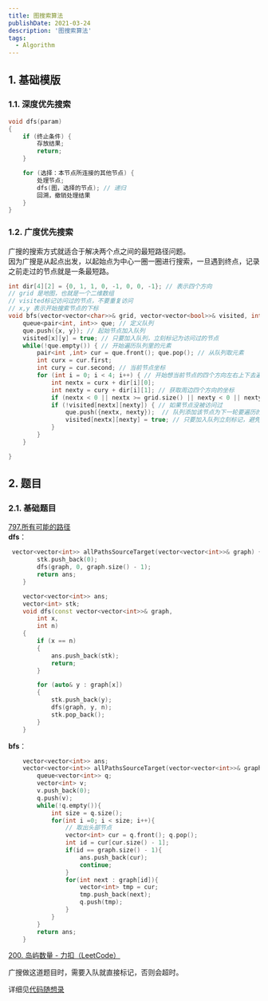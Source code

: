 ```yaml
---
title: 图搜索算法
publishDate: 2021-03-24
description: '图搜索算法'
tags:
  - Algorithm
---
```


## 1. 基础模版

### 1.1. 深度优先搜索

```cpp
void dfs(param)
{
    if (终止条件) {
        存放结果;
        return;
    }

    for (选择：本节点所连接的其他节点) {
        处理节点;
        dfs(图，选择的节点); // 递归
        回溯，撤销处理结果
    }
}
```

### 1.2. 广度优先搜索

广搜的搜索方式就适合于解决两个点之间的最短路径问题。  
因为广搜是从起点出发，以起始点为中心一圈一圈进行搜索，一旦遇到终点，记录之前走过的节点就是一条最短路。

```cpp
int dir[4][2] = {0, 1, 1, 0, -1, 0, 0, -1}; // 表示四个方向
// grid 是地图，也就是一个二维数组
// visited标记访问过的节点，不要重复访问
// x,y 表示开始搜索节点的下标
void bfs(vector<vector<char>>& grid, vector<vector<bool>>& visited, int x, int y) {
    queue<pair<int, int>> que; // 定义队列
    que.push({x, y}); // 起始节点加入队列
    visited[x][y] = true; // 只要加入队列，立刻标记为访问过的节点
    while(!que.empty()) { // 开始遍历队列里的元素
        pair<int ,int> cur = que.front(); que.pop(); // 从队列取元素
        int curx = cur.first;
        int cury = cur.second; // 当前节点坐标
        for (int i = 0; i < 4; i++) { // 开始想当前节点的四个方向左右上下去遍历
            int nextx = curx + dir[i][0];
            int nexty = cury + dir[i][1]; // 获取周边四个方向的坐标
            if (nextx < 0 || nextx >= grid.size() || nexty < 0 || nexty >= grid[0].size()) continue;  // 坐标越界了，直接跳过
            if (!visited[nextx][nexty]) { // 如果节点没被访问过
                que.push({nextx, nexty});  // 队列添加该节点为下一轮要遍历的节点
                visited[nextx][nexty] = true; // 只要加入队列立刻标记，避免重复访问
            }
        }
    }

}
```

## 2. 题目

### 2.1. 基础题目

[797.所有可能的路径](https://leetcode.cn/problems/all-paths-from-source-to-target/description/)  
**dfs**：
```cpp
 vector<vector<int>> allPathsSourceTarget(vector<vector<int>>& graph) {
        stk.push_back(0);
        dfs(graph, 0, graph.size() - 1);
        return ans;
    }

    vector<vector<int>> ans;
    vector<int> stk;
    void dfs(const vector<vector<int>>& graph,
        int x,
        int n)
	{
        if (x == n)
        {
            ans.push_back(stk);
            return;
        }

        for (auto& y : graph[x])
        {
            stk.push_back(y);
            dfs(graph, y, n);
            stk.pop_back();
        }
    }
```
**bfs**：
```cpp
    vector<vector<int>> ans;
    vector<vector<int>> allPathsSourceTarget(vector<vector<int>>& graph) {
        queue<vector<int>> q;
        vector<int> v;
        v.push_back(0);
        q.push(v);
        while(!q.empty()){
            int size = q.size();
            for(int i =0; i < size; i++){
            	// 取出头部节点
                vector<int> cur = q.front(); q.pop();
                int id = cur[cur.size() - 1];
                if(id == graph.size() - 1){
                    ans.push_back(cur);
                    continue;
                }
                for(int next : graph[id]){
                    vector<int> tmp = cur;
                    tmp.push_back(next);
                    q.push(tmp);
                }
            }
        }
        return ans;
    }
```

[200. 岛屿数量 - 力扣（LeetCode）](https://leetcode.cn/problems/number-of-islands/solutions/?source=vscode)

广搜做这道题目时，需要入队就直接标记，否则会超时。

详细见[代码随想录](https://programmercarl.com/kamacoder/0099.%E5%B2%9B%E5%B1%BF%E7%9A%84%E6%95%B0%E9%87%8F%E5%B9%BF%E6%90%9C.html#%E6%80%9D%E8%B7%AF)


